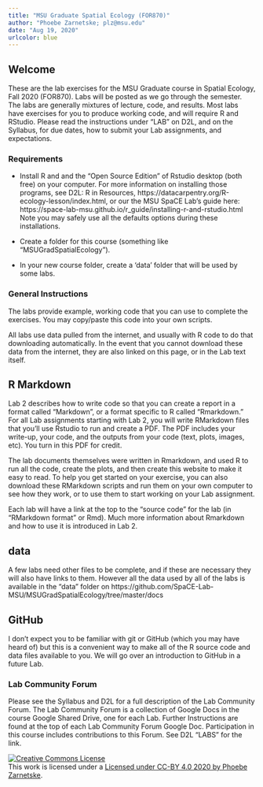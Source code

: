 ```yaml
---
title: "MSU Graduate Spatial Ecology (FOR870)"
author: "Phoebe Zarnetske; plz@msu.edu"
date: "Aug 19, 2020"
urlcolor: blue
---
```


## Welcome {-}


These are the lab exercises for the MSU Graduate course in Spatial Ecology, Fall 2020 (FOR870). Labs will be posted as we go through the semester. The labs are generally mixtures of lecture, code, and results. Most labs have exercises for you to produce working code, and will require R and RStudio. Please read the instructions under "LAB" on D2L, and on the Syllabus, for due dates, how to submit your Lab assignments, and expectations.

### Requirements

  * Install R and and the "Open Source Edition" of Rstudio desktop (both free) on your computer. For more information on installing those programs, see D2L: R in Resources, https://datacarpentry.org/R-ecology-lesson/index.html, or our the MSU SpaCE Lab's guide here: https://space-lab-msu.github.io/r_guide/installing-r-and-rstudio.html   
   Note you may safely use all the defaults options during these installations.    

  * Create a folder for this course (something like "MSUGradSpatialEcology").
  
  * In your new course folder, create a 'data' folder that will be used by some labs.   


### General Instructions

The labs provide example, working code that you can use to complete the exercises. You may copy/paste this code into your own scripts.  

All labs use data pulled from the internet, and usually with R code to do that downloading automatically. In the event that you cannot download these data from the internet, they are also linked on this page, or in the Lab text itself. 

## R Markdown 

Lab 2 describes how to write code so that you can create a report in a format called "Markdown", or a format specific to R called "Rmarkdown." For all Lab assignments starting with Lab 2, you will write RMarkdown files that you'll use Rstudio to run and create a PDF. The PDF includes your write-up, your code, and the outputs from your code (text, plots, images, etc). You turn in this PDF for credit.   

The lab documents themselves were written in Rmarkdown, and used R to run all the code, create the plots, and then create this website to make it easy to read. To help you get started on your exercise, you can also download these RMarkdown scripts and run them on your own computer to see how they work, or to use them to start working on your Lab assignment.    

Each lab will have a link at the top to the "source code" for the lab (in "RMarkdown format" or Rmd). Much more information about Rmarkdown and how to use it is introduced in Lab 2.  

## data

A few labs need other files to be complete, and if these are necessary they will also have links to them. However all the data used by all of the labs is available in the "data" folder on https://github.com/SpaCE-Lab-MSU/MSUGradSpatialEcology/tree/master/docs

## GitHub

I don't expect you to be familiar with git or GitHub (which you may have heard of) but this is a convenient way to make all of the R source code and data files available to you. We will go over an introduction to GitHub in a future Lab.

### Lab Community Forum
Please see the Syllabus and D2L for a full description of the Lab Community Forum. The Lab Community Forum is a collection of Google Docs in the course Google Shared Drive, one for each Lab. Further Instructions are found at the top of each Lab Community Forum Google Doc. Participation in this course includes contributions to this Forum. See D2L "LABS" for the link. 

<a rel="license" href="http://creativecommons.org/licenses/by/4.0/"><img alt="Creative Commons License" style="border-width:0" src="https://i.creativecommons.org/l/by/4.0/88x31.png" /></a><br />This work is licensed under a <a rel="license" href="http://creativecommons.org/licenses/by/4.0/">Licensed under CC-BY 4.0 2020 by Phoebe Zarnetske</a>.